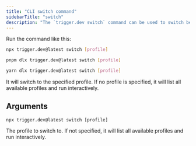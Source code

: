 ```yaml
---
title: "CLI switch command"
sidebarTitle: "switch"
description: "The `trigger.dev switch` command can be used to switch between profiles."
---
```



Run the command like this:

<CodeGroup>

```bash npm
npx trigger.dev@latest switch [profile]
```

```bash pnpm
pnpm dlx trigger.dev@latest switch [profile]
```

```bash yarn
yarn dlx trigger.dev@latest switch [profile]
```

</CodeGroup>

It will switch to the specified profile. If no profile is specified, it will list all available profiles and run interactively.

## Arguments

```
npx trigger.dev@latest switch [profile]
```

<ParamField body="Profile" type="[profile]">
  The profile to switch to. If not specified, it will list all available profiles and run interactively.
</ParamField>
